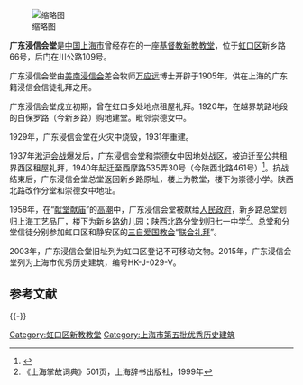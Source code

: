 [[File:Guangdong_Jinxin_Huitang_Jiuzhi.JPG|缩略图]]

'''广东浸信会堂'''是[[中国|中国]][[上海市|上海市]]曾经存在的一座[[基督教|基督教]][[新教|新教]][[教堂|教堂]]，位于[[虹口区|虹口区]]新乡路66号，后门在川公路109号。

广东浸信会堂由[[美南浸信会|美南浸信会]]差会牧师[[万应远|万应远]]博士开辟于1905年，供在上海的广东籍浸信会信徒礼拜之用。

广东浸信会堂成立初期，曾在虹口多处地点租屋礼拜。1920年，在越界筑路地段的白保罗路（今新乡路）购地建堂。毗邻崇德女中。

1929年，广东浸信会堂在火灾中烧毁，1931年重建。

1937年[[淞沪会战|淞沪会战]]爆发后，广东浸信会堂和崇德女中因地处战区，被迫迁至公共租界西区租屋礼拜，1940年起迁至西摩路535弄30号（今陕西北路461号）<ref>{{Cite web |url=http://www.shtong.gov.cn/newsite/node2/node2245/node75195/node75204/node75303/node75317/userobject1ai92055.html |title=《上海宗教志》>>第五编 基督教>>第一章 场所>>第二节 差会所属教堂 |accessdate=2019-04-15 |archive-date=2012-12-17 |archive-url=https://web.archive.org/web/20121217070359/http://www.shtong.gov.cn/newsite/node2/node2245/node75195/node75204/node75303/node75317/userobject1ai92055.html |dead-url=no }}</ref>。抗战结束后，广东浸信会堂总堂返回新乡路原址，楼上为教堂，楼下为崇德小学。陕西北路改作分堂和崇德女中地址。

1958年，在“[[献堂献庙|献堂献庙]]”的[[高潮#音乐术语|高潮]]中，广东浸信会堂被献给[[人民政府|人民政府]]，新乡路总堂划归上海工艺品厂，楼下为新乡路幼儿园；陕西北路分堂划归七一中学<ref>《上海掌故词典》501页，上海辞书出版社，1999年</ref>。总堂和分堂信徒分别参加虹口区和静安区的[[三自爱国教会|三自爱国教会]]“[[联合礼拜|联合礼拜]]”。

2003年，广东浸信会堂旧址列为虹口区登记不可移动文物。2015年，广东浸信会堂列为上海市优秀历史建筑，编号HK-J-029-V。

== 参考文献 ==
{{Reflist}}

{{-}}

[[Category:虹口区新教教堂|Category:虹口区新教教堂]]
[[Category:上海市第五批优秀历史建筑|Category:上海市第五批优秀历史建筑]]